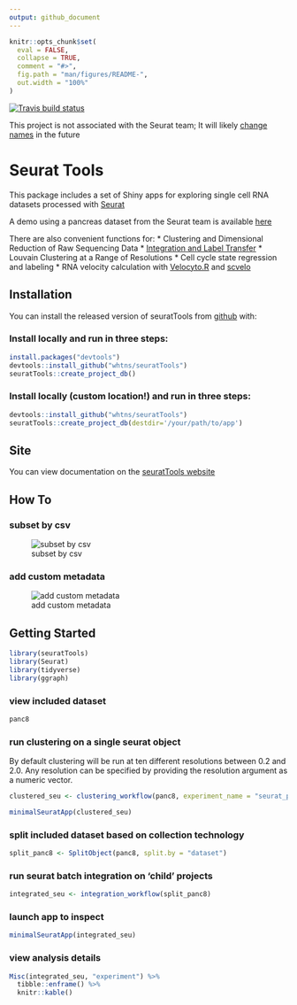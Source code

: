 ```yaml
---
output: github_document
---
```


<!-- README.md is generated from README.Rmd. Please edit that file -->

```r
knitr::opts_chunk$set(
  eval = FALSE,
  collapse = TRUE,
  comment = "#>",
  fig.path = "man/figures/README-",
  out.width = "100%"
)
```

<!-- badges: start -->
<!-- badges: end -->

<!-- badges: start -->
[![Travis build status](https://travis-ci.org/whtns/seuratTools.svg?branch=master)](https://travis-ci.org/whtns/seuratTools)
<!-- badges: end -->

This project is not associated with the Seurat team; It will likely [change names](https://www.njtierney.com/post/2017/10/27/change-pkg-name/) in the future

# Seurat Tools

This package includes a set of Shiny apps for exploring single cell RNA datasets processed with <a href="https://github.com/satijalab/seurat" target="_blank" rel="noopener noreferrer">Seurat</a>

A demo using a pancreas dataset from the Seurat team is available <a href="http://cobriniklab.saban-chla.usc.edu:3838/seuratTools_demo/" target="_blank" rel="noopener noreferrer">here</a>

There are also convenient functions for:
* Clustering and Dimensional Reduction of Raw Sequencing Data
* <a href="https://satijalab.org/seurat/v3.0/pancreas_integration_label_transfer.html" target="_blank" rel="noopener noreferrer">Integration and Label Transfer</a>
* Louvain Clustering at a Range of Resolutions 
* Cell cycle state regression and labeling
* RNA velocity calculation with <a href="https://velocyto.org/" target="_blank" rel="noopener noreferrer">Velocyto.R</a> and <a href="https://scvelo.readthedocs.io/" target="_blank" rel="noopener noreferrer">scvelo</a>

## Installation

You can install the released version of seuratTools from <a href="https://github.com/whtns/seuratTools" target="_blank" rel="noopener noreferrer">github</a> with:

### Install locally and run in three steps:

```r
install.packages("devtools")
devtools::install_github("whtns/seuratTools")
seuratTools::create_project_db()
```

### Install locally (custom location!) and run in three steps:
```r
devtools::install_github("whtns/seuratTools")
seuratTools::create_project_db(destdir='/your/path/to/app')
```

## Site

You can view documentation on the <a href="https://whtns.github.io/seuratTools" target="_blank" rel="noopener noreferrer">seuratTools website</a>

## How To 

### subset by csv

![subset by csv](README_docs/subset_by_csv.gif)

### add custom metadata

![add custom metadata](README_docs/add_arbitrary_metadata.gif)

## Getting Started 

```r
library(seuratTools)
library(Seurat)
library(tidyverse)
library(ggraph)
```

### view included dataset 

```r
panc8
```

### run clustering on a single seurat object

By default clustering will be run at ten different resolutions between 0.2 and 2.0. Any resolution can be specified by providing the resolution argument as a numeric vector.

```r
clustered_seu <- clustering_workflow(panc8, experiment_name = "seurat_pancreas", organism = "human")
```

```r
minimalSeuratApp(clustered_seu)
```

### split included dataset based on collection technology 

```r
split_panc8 <- SplitObject(panc8, split.by = "dataset")

```

### run seurat batch integration on 'child' projects

```r
integrated_seu <- integration_workflow(split_panc8)
```

### launch app to inspect

```r

minimalSeuratApp(integrated_seu)

```

### view analysis details

```r
Misc(integrated_seu, "experiment") %>% 
  tibble::enframe() %>% 
  knitr::kable()
```
